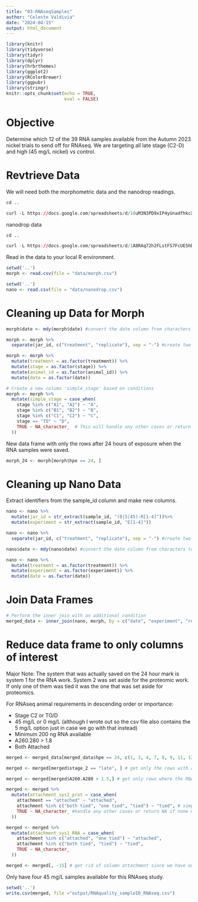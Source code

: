 ```yaml
---
title: "03-RNAseqSamples"
author: "Celeste Valdivia"
date: "2024-04-15"
output: html_document
---
```


```r
library(knitr)
library(tidyverse)
library(tidyr)
library(dplyr)
library(hrbrthemes)
library(ggplot2)
library(RColorBrewer)
library(ggpubr)
library(stringr)
knitr::opts_chunk$set(echo = TRUE,
                      eval = FALSE)
```

# Objective

Determine which 12 of the 39 RNA samples available from the Autumn 2023 nickel trials to send off for RNAseq. We are targeting all late stage (C2-D) and high (45 mg/L nickel) vs control.

# Revtrieve Data
We will need both the morphometric data and the nanodrop readings. 

```r
cd ..

curl -L https://docs.google.com/spreadsheets/d/10uM3N3PD9xIP4yUnadfhkcXa8TPMRMD-adOIKbmkYzY/export?exportFormat=csv | tee data/morph.csv
```

nanodrop data
```r

cd ..

curl -L https://docs.google.com/spreadsheets/d/1A8RAq72h2FLstFS7FcUE5hDpYsaJg9ql0M7iGxuN2xA/export?exportFormat=csv | tee data/nanodrop.csv
```

Read in the data to your local R environment.

```r
setwd('..')
morph <- read.csv(file = "data/morph.csv")  
```

``` r
setwd('..')
nano <- read.csv(file = "data/nanodrop.csv")
```

# Cleaning up Data for Morph

```r
morph$date <- mdy(morph$date) #convert the date column from characters to true date
```

```r
morph <- morph %>%
  separate(jar_id, c("treatment", "replicate"), sep = "-") #create two new columns, treatment and replicate from jar id 
```

```r
morph <- morph %>%
  mutate(treatment = as.factor(treatment)) %>%
  mutate(stage = as.factor(stage)) %>%
  mutate(animal_id = as.factor(animal_id)) %>%
  mutate(date = as.factor(date))
```

```r
# Create a new column 'simple_stage' based on conditions
morph <- morph %>%
  mutate(simple_stage = case_when(
    stage %in% c("A1", "A2") ~ "A",
    stage %in% c("B1", "B2") ~ "B",
    stage %in% c("C1", "C2") ~ "C",
    stage == "TO" ~ "D",
    TRUE ~ NA_character_  # This will handle any other cases or return NA if none match
  ))
```

New data frame with only the rows after 24 hours of exposure when the RNA samples were saved.

```r
morph_24 <- morph[morph$hpe == 24, ]
```



# Cleaning up Nano Data

Extract identifiers from the sample_id column and make new columns.

```r
nano <- nano %>%
  mutate(jar_id = str_extract(sample_id, "(0|5|45)-R[1-4]"))%>%
  mutate(experiment = str_extract(sample_id, "E[1-4]"))
```

```r
nano <- nano %>%
  separate(jar_id, c("treatment", "replicate"), sep = "-") #create two new columns, treatment and replicate from jar id 
```


```r
nano$date <- mdy(nano$date) #convert the date column from characters to true date
```

```r
nano <- nano %>%
  mutate(treatment = as.factor(treatment)) %>%
  mutate(experiment = as.factor(experiment)) %>%
  mutate(date = as.factor(date))
```

# Join Data Frames

```r
# Perform the inner join with an additional condition
merged_data <- inner_join(nano, morph, by = c("date", "experiment", "replicate", "treatment"))
```

# Reduce data frame to only columns of interest
Major Note: The system that was actually saved on the 24 hour mark is system 1 for the RNA work. System 2 was set aside for the proteomic work. If only one of them was tied it was the one that was set aside for proteomics. 

For RNAseq animal requirements in descending order or importance:

-   Stage C2 or TO/D
-   45 mg/L or 0 mg/L (although I wrote out so the csv file also contains the 5 mg/L option just in case we go with that instead)
-   Minimum 200 ng RNA available
-   A260.280 > 1.8
-   Both Attached

```r
merged <- merged_data[merged_data$hpe == 24, c(1, 3, 4, 7, 8, 9, 11, 12, 13, 14, 15, 16, 17, 18, 20)] # get the rows for only the 24 hour mark since that's the day we saved everything in liquid nitrogen

merged <- merged[merged$stage_2 == "late", ] # get only the rows with animals in the late stage (C2 or D)

merged <- merged[merged$A260.A280 > 1.5,] # get only rows where the RNA quality is above 1.5 (although ideally its greater than 1.8, may need to do a clean up step)

merged <- merged %>%
  mutate(attachment_sys2_prot = case_when(
    attachment == "attached" ~ "attached",
    attachment %in% c("both tied", "one tied", "tied") ~ "tied", # simplify the column attachment so that we know if the system intended for proteomics was attached or tied to the glass slide at freezing
    TRUE ~ NA_character_ #handle any other cases or return NA if none match
  ))

merged <- merged %>%
  mutate(attachment_sys1_RNA = case_when(
    attachment %in% c("attached", "one tied") ~ "attached",
    attachment %in% c("both tied", "tied") ~ "tied",
    TRUE ~ NA_character_
  ))

merged <- merged[, -15] # get rid of column attachment since we have our two new columns specifying attachment for RNA and proteomic intended systems
```

Only have four 45 mg/L samples available for this RNAseq study.

```r
setwd('..')
write.csv(merged, file ="output/RNAquality_sampleID_RNAseq.csv")
```

